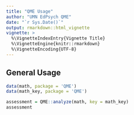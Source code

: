 ---
title: "QME Usage"
author: "UMN EdPsych QME"
date: "`r Sys.Date()`"
output: rmarkdown::html_vignette
vignette: >
  %\VignetteIndexEntry{Vignette Title}
  %\VignetteEngine{knitr::rmarkdown}
  %\VignetteEncoding{UTF-8}
---

## General Usage

```r
data(math, package = 'QME')
data(math_key, package = 'QME')

assessment = QME::analyze(math, key = math_key)
assessment
```

